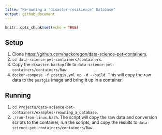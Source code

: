 ```yaml
---
title: "Re-owning a 'disaster-resilience' Database"
output: github_document
---
```


```r
knitr::opts_chunk$set(echo = TRUE)
```

## Setup
1. Clone <https://github.com/hackoregon/data-science-pet-containers>.
2. `cd data-science-pet-containers/containers`.
3. Copy the `disaster.backup` file to `data-science-pet-containers/containers/Raw`.
4. `docker-compose -f postgis.yml up -d --build`. This will copy the raw data to the `postgis` image and bring it up in a container.

## Running
1. `cd Projects/data-science-pet-containers/examples/reowning_a_database`.
2. `./run-from-linux.bash`. The script will copy the raw data and conversion scripts to the container, run the scripts, and copy the results to `data-science-pet-containers/containers/Raw`.
